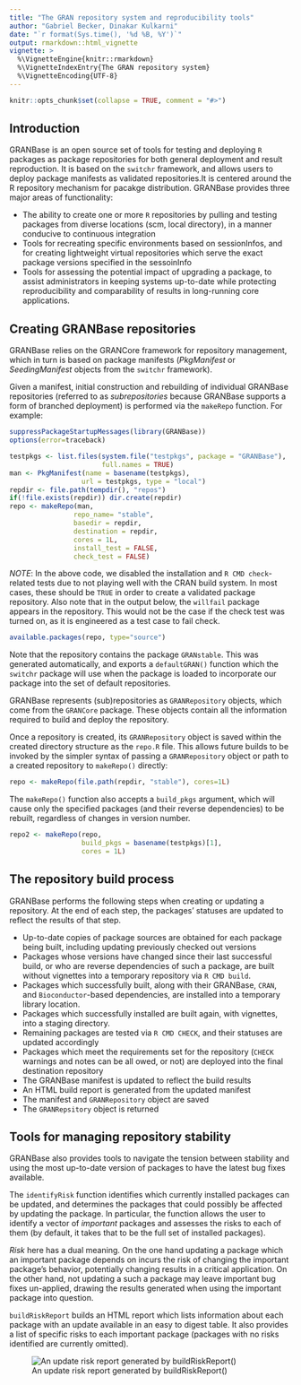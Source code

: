```yaml
---
title: "The GRAN repository system and reproducibility tools"
author: "Gabriel Becker, Dinakar Kulkarni"
date: "`r format(Sys.time(), '%d %B, %Y')`"
output: rmarkdown::html_vignette
vignette: >
  %\VignetteEngine{knitr::rmarkdown}
  %\VignetteIndexEntry{The GRAN repository system}
  %\VignetteEncoding{UTF-8}
---
```


```r
knitr::opts_chunk$set(collapse = TRUE, comment = "#>")
```

## Introduction

GRANBase is an open source set of tools for testing and deploying `R` packages as package repositories for both general deployment and result reproduction. It is based on the `switchr` framework, and allows users to deploy package manifests as validated repositories.It is centered around the R repository mechanism for pacakge distribution. GRANBase provides three major areas of functionality:

* The ability to create one or more `R` repositories by pulling and testing packages from diverse locations (scm, local directory), in a manner conducive to continuous integration
* Tools for recreating specific environments based on sessionInfos, and for creating lightweight virtual repositories which serve the exact package versions specified in the sessoinInfo
* Tools for assessing the potential impact of upgrading a package, to assist administrators in keeping systems up-to-date while protecting reproducibility and comparability of results in long-running core applications.

## Creating GRANBase repositories

GRANBase relies on the GRANCore framework for repository management, which in turn is based on package manifests (*PkgManifest* or *SeedingManifest* objects from the `switchr` framework).

Given a manifest, initial construction and rebuilding of individual GRANBase repositories (referred to as _subrepositories_ because GRANBase supports a form of branched deployment) is performed via the `makeRepo` function. For example:

```r
suppressPackageStartupMessages(library(GRANBase))
options(error=traceback)
```

```r
testpkgs <- list.files(system.file("testpkgs", package = "GRANBase"),
                       full.names = TRUE)
man <- PkgManifest(name = basename(testpkgs),
                  url = testpkgs, type = "local")
repdir <- file.path(tempdir(), "repos")
if(!file.exists(repdir)) dir.create(repdir)
repo <- makeRepo(man,
                repo_name= "stable",
                basedir = repdir,
                destination = repdir,
                cores = 1L,
                install_test = FALSE,
                check_test = FALSE)
```

*NOTE*: In the above code, we disabled the installation and `R CMD check`-related tests due to not playing well with the CRAN build system. In most cases, these should be `TRUE` in order to create a validated package repository. Also note that in the output below, the `willfail` package appears in the repository. This would not be the case if the check test was turned on, as it is engineered as a test case to fail check.

```r
available.packages(repo, type="source")
```

Note that the repository contains the package `GRANstable`. This was generated automatically, and exports a `defaultGRAN()` function which the `switchr` package will use when the package is loaded to incorporate our package into the set of default repositories.

GRANBase represents (sub)repositories as `GRANRepository` objects, which come from the `GRANCore` package. These objects contain all the information required to build and deploy the repository.

Once a repository is created, its `GRANRepository` object is saved within the created directory structure as the `repo.R` file. This allows future builds to be invoked by the simpler syntax of passing a `GRANRepository` object or path to a created repository to `makeRepo()` directly:

```r
repo <- makeRepo(file.path(repdir, "stable"), cores=1L)
```

The `makeRepo()` function also accepts a `build_pkgs` argument, which will cause only the specified packages (and their reverse dependencies) to be rebuilt, regardless of changes in version number.

```r
repo2 <- makeRepo(repo,
                  build_pkgs = basename(testpkgs)[1],
                  cores = 1L)
```


## The repository build process

GRANBase performs the following steps when creating or updating a repository. At the end of each step, the packages' statuses are updated to reflect the results of that step.

* Up-to-date copies of package sources are obtained for each package being built, including updating previously checked out versions
* Packages whose versions have changed since their last successful build, or who are reverse dependencies of such a package, are built without vignettes into a temporary repository via `R CMD build`.
* Packages which successfully built, along with their GRANBase, `CRAN`, and `Bioconductor`-based dependencies, are installed into a temporary library location.
* Packages which successfully installed are built again, with vignettes, into a staging directory.
* Remaining packages are tested via `R CMD CHECK`, and their statuses are updated accordingly
* Packages which meet the requirements set for the repository (`CHECK` warnings and notes can be all owed, or not) are deployed into the final destination repository
* The GRANBase manifest is updated to reflect the build results
* An HTML build report is generated from the updated manifest
* The manifest and `GRANRepository` object are saved
* The `GRANRepsitory` object is returned


## Tools for managing repository stability

GRANBase also provides tools to navigate the tension between stability and using the most up-to-date version of packages to have the latest bug fixes available.

The `identifyRisk` function identifies which currently installed packages can be updated, and determines the packages that could possibly be affected by updating the package. In particular, the function allows the user to identify a vector of _important_ packages and assesses the risks to each of them (by default, it takes that to be the full set of installed packages).

_Risk_ here has a dual meaning. On the one hand updating a package which an important package depends on incurs the risk of changing the important package's behavior, potentially changing results in a critical application. On the other hand, not updating a such a package may leave important bug fixes un-applied, drawing the results generated when using the important package into question.

`buildRiskReport` builds an HTML report which lists information about each package with an update available in an easy to digest table. It also provides a list of specific risks to each important package (packages with no risks identified are currently omitted).


![An update risk report generated by buildRiskReport()](ReportScreenshot.png)

